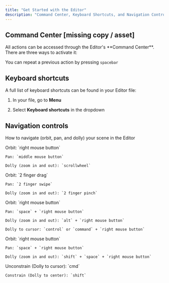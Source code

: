 ```yaml
---
title: "Get Started with the Editor"
description: "Command Center, Keyboard Shortcuts, and Navigation Controls"
---
```


## Command Center \[missing copy / asset]

<Accordion title="Using the Command Center" description="MISSING COPY AND IMAGE" defaultOpen={false}>
  All actions can be accessed through the Editor's **Command Center**. There are three ways to activate it:
</Accordion>

You can repeat a previous action by pressing `spacebar`

## Keyboard shortcuts

A full list of keyboard shortcuts can be found in your Editor file:

1. In your file, go to **Menu**

2. Select **Keyboard shortcuts** in the dropdown

## Navigation controls

How to navigate (orbit, pan, and dolly) your scene in the Editor

<AccordionGroup>
  <Accordion title="Mouse controls" defaultOpen={false}>
    Orbit: `right mouse button`

    Pan: `middle mouse button`

    Dolly (zoom in and out): `scrollwheel`
  </Accordion>

  <Accordion title="Trackpad controls" defaultOpen={false}>
    Orbit: `2 finger drag`

    Pan: `2 finger swipe`

    Dolly (zoom in and out): `2 finger pinch`
  </Accordion>

  <Accordion title="Right Mouse button controls" defaultOpen={false}>
    Orbit: `right mouse button`

    Pan: `space` + `right mouse button`

    Dolly (zoom in and out): `alt` + `right mouse button`

    Dolly to cursor: `control` or `command` + `right mouse button`
  </Accordion>

  <Accordion title="Autoswitch controls" defaultOpen={false}>
    Orbit: `right mouse button`

    Pan: `space` + `right mouse button`

    Dolly (zoom in and out): `shift` + `space` + `right mouse button`
  </Accordion>

  <Accordion title="Modifier behaviors" defaultOpen={false}>
    Unconstrain (Dolly to cursor): `cmd`

    Constrain (Dolly to center): `shift`
  </Accordion>
</AccordionGroup>